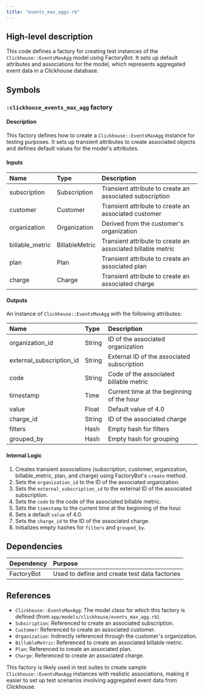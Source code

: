 ```yaml
---
title: "events_max_aggs.rb"
---
```


## High-level description
This code defines a factory for creating test instances of the `Clickhouse::EventsMaxAgg` model using FactoryBot. It sets up default attributes and associations for the model, which represents aggregated event data in a Clickhouse database.

## Symbols

### `:clickhouse_events_max_agg` factory
#### Description
This factory defines how to create a `Clickhouse::EventsMaxAgg` instance for testing purposes. It sets up transient attributes to create associated objects and defines default values for the model's attributes.

#### Inputs
| Name | Type | Description |
|:-----|:-----|:------------|
| subscription | Subscription | Transient attribute to create an associated subscription |
| customer | Customer | Transient attribute to create an associated customer |
| organization | Organization | Derived from the customer's organization |
| billable_metric | BillableMetric | Transient attribute to create an associated billable metric |
| plan | Plan | Transient attribute to create an associated plan |
| charge | Charge | Transient attribute to create an associated charge |

#### Outputs
An instance of `Clickhouse::EventsMaxAgg` with the following attributes:

| Name | Type | Description |
|:-----|:-----|:------------|
| organization_id | String | ID of the associated organization |
| external_subscription_id | String | External ID of the associated subscription |
| code | String | Code of the associated billable metric |
| timestamp | Time | Current time at the beginning of the hour |
| value | Float | Default value of 4.0 |
| charge_id | String | ID of the associated charge |
| filters | Hash | Empty hash for filters |
| grouped_by | Hash | Empty hash for grouping |

#### Internal Logic
1. Creates transient associations (subscription, customer, organization, billable_metric, plan, and charge) using FactoryBot's `create` method.
2. Sets the `organization_id` to the ID of the associated organization.
3. Sets the `external_subscription_id` to the external ID of the associated subscription.
4. Sets the `code` to the code of the associated billable metric.
5. Sets the `timestamp` to the current time at the beginning of the hour.
6. Sets a default `value` of 4.0.
7. Sets the `charge_id` to the ID of the associated charge.
8. Initializes empty hashes for `filters` and `grouped_by`.

## Dependencies
| Dependency | Purpose |
|:-----------|:--------|
| FactoryBot | Used to define and create test data factories |

## References
- `Clickhouse::EventsMaxAgg`: The model class for which this factory is defined (from `app/models/clickhouse/events_max_agg.rb`).
- `Subscription`: Referenced to create an associated subscription.
- `Customer`: Referenced to create an associated customer.
- `Organization`: Indirectly referenced through the customer's organization.
- `BillableMetric`: Referenced to create an associated billable metric.
- `Plan`: Referenced to create an associated plan.
- `Charge`: Referenced to create an associated charge.

This factory is likely used in test suites to create sample `Clickhouse::EventsMaxAgg` instances with realistic associations, making it easier to set up test scenarios involving aggregated event data from Clickhouse.